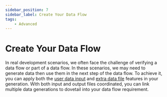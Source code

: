 ```yaml
---
sidebar_position: 7
sidebar_label: Create Your Data Flow
tags:
    - Advanced
---
```


# Create Your Data Flow

In real development scenarios, we often face the challenge of verifying a data flow or part of a data flow. In these scenarios, we may need to generate data then use them in the next step of the data flow.
To achieve it, you can apply both the [user data input](./customer-data) and [extra data file](./output-control#extra-output-file) features in your generation.
With both input and output files coordinated, you can link multiple data generations to dovetail into your data flow requirement.